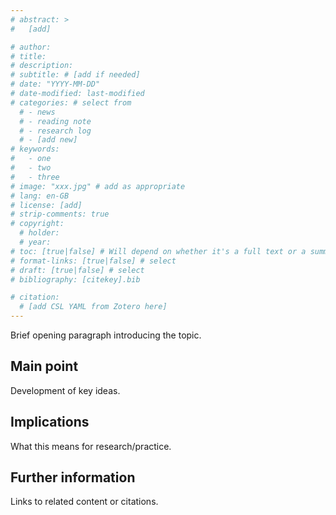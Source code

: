 ```yaml
---
# abstract: >
#   [add]

# author:
# title: 
# description: 
# subtitle: # [add if needed]
# date: "YYYY-MM-DD"
# date-modified: last-modified
# categories: # select from
  # - news
  # - reading note
  # - research log
  # - [add new]
# keywords:  
#   - one
#   - two
#   - three
# image: "xxx.jpg" # add as appropriate
# lang: en-GB
# license: [add]
# strip-comments: true
# copyright:
  # holder: 
  # year: 
# toc: [true|false] # Will depend on whether it's a full text or a summary.
# format-links: [true|false] # select 
# draft: [true|false] # select
# bibliography: [citekey].bib

# citation:
  # [add CSL YAML from Zotero here]
---
```


Brief opening paragraph introducing the topic.

## Main point

Development of key ideas.

## Implications

What this means for research/practice.

## Further information

Links to related content or citations.